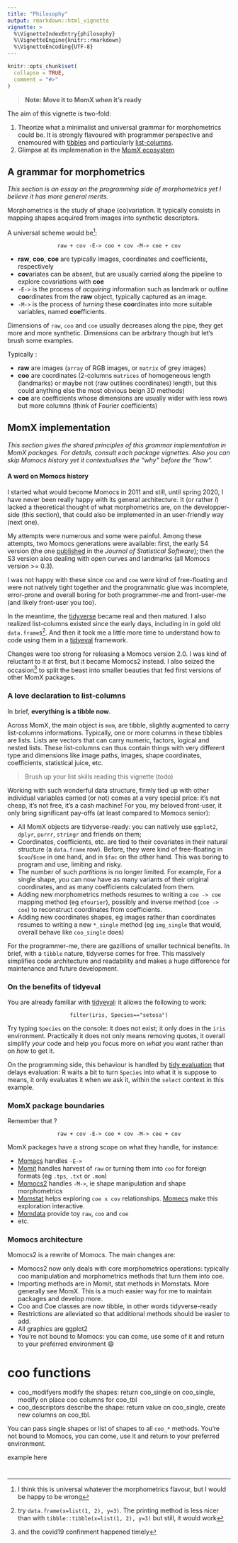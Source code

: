 ```yaml
---
title: "Philosophy"
output: rmarkdown::html_vignette
vignette: >
  %\VignetteIndexEntry{philosophy}
  %\VignetteEngine{knitr::rmarkdown}
  %\VignetteEncoding{UTF-8}
---
```


```r
knitr::opts_chunk$set(
  collapse = TRUE,
  comment = "#>"
)
```
> __Note: Move it to MomX when it's ready__

The aim of this vignette is two-fold:

 1. Theorize what a minimalist and universal grammar for morphometrics could be. It is strongly flavoured with programmer perspective and enamoured with [tibbles](https://adv-r.hadley.nz/vectors-chap.html#tibble) and particularly [list-columns](https://adv-r.hadley.nz/vectors-chap.html#list-columns).
 2. Glimpse at its implemenation in the [MomX ecosystem](https://momx.github.io/)
 
## A grammar for morphometrics
*This section is an essay on the programming side of morphometrics yet I believe it has more general merits.*

Morphometrics is the study of shape (co)variation. It typically consists in mapping shapes acquired from images into synthetic descriptors.

A universal scheme would be^[I think this is universal whatever the morphometrics flavour, but I would be happy to be wrong]:

<center>
```raw + cov -E-> coo + cov -M-> coe + cov```
</center>

* **raw**, **coo**, **coe** are typically images, coordinates and coefficients, respectively
 * **cov**ariates can be absent, but are usually carried along the pipeline to explore covariations with **coe**
* `-E->` is the process of *acquiring* information such as landmark or outline **coo**rdinates from the **raw** object, typically captured as an image.
* `-M->` is the process of *turning* these **coo**rdinates into more suitable variables, named **coe**fficients.

Dimensions of `raw`, `coo` and `coe` usually decreases along the pipe, they get more and more synthetic. Dimensions can be arbitrary though but let's brush some examples.

Typically :

* **raw** are images (`array` of RGB images, or `matrix` of grey images)
* **coo** are coordinates  (2-columns `matrices` of homogeneous length (landmarks) or maybe not (raw outlines coordinates) length, but this could anything else the most obvious beign 3D methods)
* **coe** are coefficients whose dimensions are usually wider with less rows but more columns (think of Fourier coefficients)

## MomX implementation
_This section gives the shared principles of this grammar implementation in MomX packages. For details, consult each package vignettes. Also you can skip Momocs history yet it contextualises the "why" before the "how"._

#### A word on Momocs history
I started what would become Momocs in 2011 and still, until spring 2020, I have never been really happy with its general architecture. It (or rather _I_) lacked a theoretical thought of what morphometrics are, on the developper-side (this section), that could also be implemented in an user-friendly way (next one).


My attempts were numerous and some were painful. Among these attempts, two Momocs generations were available: first, the early S4 version (the one [published](https://www.jstatsoft.org/article/view/v056i13) in the _Journal of Statistical Software_); then the S3 version alos dealing with open curves and landmarks (all Momocs version >= 0.3).

I was not happy with these since `coo` and `coe` were kind of free-floating and were not natively tight together and the programmatic glue was incomplete, error-prone and overall boring for both programmer-me and front-user-me (and likely front-user you too).

In the meantime, the [tidyverse](https:://tidyverse.org) became real and then matured. I also realized list-columns existed since the early days, including in in gold old `data.frame`s^[try `data.frame(x=list(1, 2), y=3)`. The printing method is less nicer than with `tibble::tibble(x=list(1, 2), y=3)` but still, it would work]. And then it took me a little more time to understand how to code using them in a [tidyeval](https://tidyeval.tidyverse.org/) framework.

Changes were too strong for releasing a Momocs version 2.0. I was kind of reluctant to it at first, but it became Momocs2 instead. I also seized the occasion^[and the covid19 confinment happened timely] to split the beast into smaller beauties that fed first versions of other MomX packages.

### A love declaration to list-columns
In brief, **everything is a tibble now**.

Across MomX, the main object is `mom`, are tibble, slightly augmented to carry list-columns informations. Typically, one or more columns in these tibbles are lists. Lists are vectors that can carry numeric, factors, logical and nested lists. These list-columns can thus contain things with very different type and dimensions like image paths, images, shape coordinates, coefficients, statistical juice, etc.

> Brush up your list skills reading this vignette (todo) 

Working with such wonderful data structure, firmly tied up with other individual variables carried (or not) comes at a very special price: it's not cheap, it's not free, it's a cash machine! For you, my beloved front-user, it only bring significant pay-offs (at least compared to Momocs senior):

  * All MomX objects are tidyverse-ready: you can natively use `ggplot2`, `dplyr`, `purrr`, `stringr` and friends on them;
  * Coordinates, coefficients, etc. are tied to their covariates in their natural structure (a `data.frame` row). Before, they were kind of free-floating in `$coo`/`$coe` in one hand, and in `$fac` on the other hand. This was boring to program and use, limiting and risky. 
  * The number of such *partitions* is no longer limited. For example, For a single shape, you can now have as many variants of their original coordinates, and as many coefficients calculated from them.
  * Adding new morphometrics methods resumes to writing a `coo -> coe` mapping method (eg `efourier`), possibly and inverse method (`coe -> coe`) to reconstruct coordinates from coefficients.
  * Adding new coordinates shapes, eg images rather than coordinates resumes to writing a new `*_single` method (eg `img_single` that would, overall behave like `coo_single` does)

For the programmer-me, there are gazillions of smaller technical benefits. In brief, with a `tibble` nature, tidyverse comes for free. This massively simplifies code architecture and readability and makes a huge difference for maintenance and future development.

### On the benefits of tidyeval
You are already familiar with [tidyeval](https://tidyeval.tidyverse.org/): it allows the following to work:

<center>
```filter(iris, Species=="setosa")```
</center>

Try typing `Species` on the console: it does not exist; it only does in the `iris` environment. Practically it does not only means removing quotes, it overall simplify _your_ code and help you focus more on *what* you want rather than on *how* to get it.

On the programming side, this behaviour is handled by [tidy evaluation](https://tidyeval.tidyverse.org/) that delays evaluation: R waits a bit to turn `Species` into what it is suppose to means, it only evaluates it when we ask it, within the `select` context in this example.

### MomX package boundaries

Remember that ?

<center>
```raw + cov -E-> coo + cov -M-> coe + cov```
</center>

MomX packages have a strong scope on what they handle, for instance:

* [Momacs](https://momx.github.io/Momacs/) handles `-E->`
* [Momit](https://momx.github.io/Momit) handles harvest of `raw` or turning them into `coo` for foreign formats (eg `.tps`, `.txt` or `.mom`)
* [Momocs2](https://momx.github.io/Momocs2/) handles `-M->`, ie shape manipulation and shape morphometrics
* [Momstat](https://momx.github.io/Momstats/) helps exploring `coe x cov` relationships. [Momecs](https://momx.github.io/Momecs/) make this exploration interactive.
* [Momdata](https://momx.github.io/Momdata/) provide toy `raw`, `coo` and `coe`
* etc.




### Momocs architecture

Momocs2 is a rewrite of Momocs. The main changes are:

* Momocs2 now only deals with core morphometrics operations: typically coo manipulation and morphometrics methods that turn them into coe.
* Importing methods are in Momit, stat methods in Momstats. More generally see MomX. This is a much easier way for me to maintain packages and develop more.
* Coo and Coe classes are now tibble, in other words tidyverse-ready
* Restrictions are alleviated so that additional methods should be easier to add.
* All graphics are ggplot2
* You're not bound to Momocs: you can come, use some of it and return to your preferred environment 😄

# coo functions

 * coo_modifyers modify the shapes: return coo_single on coo_single, modify on place coo columns for coo_tbl
 * coo_descriptors describe the shape: return value on coo_single, create new columns on coo_tbl.

You can pass single shapes or list of shapes to all `coo_*` methods. You're not bound to Momocs, you can come, use it and return to your preferred environment.

example here

#

